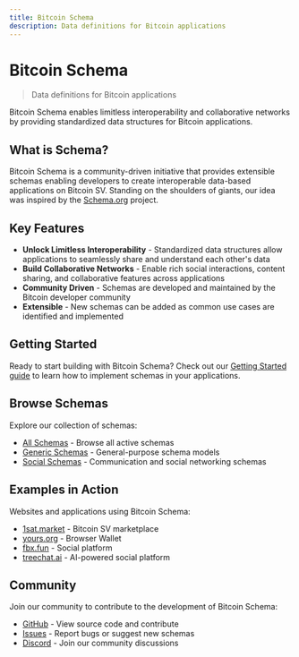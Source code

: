 ```yaml
---
title: Bitcoin Schema
description: Data definitions for Bitcoin applications
---
```


# Bitcoin Schema

> Data definitions for Bitcoin applications

Bitcoin Schema enables limitless interoperability and collaborative networks by providing standardized data structures for Bitcoin applications.

## What is Schema?

Bitcoin Schema is a community-driven initiative that provides extensible schemas enabling developers to create interoperable data-based applications on Bitcoin SV. Standing on the shoulders of giants, our idea was inspired by the [Schema.org](https://schema.org) project.

## Key Features

- **Unlock Limitless Interoperability** - Standardized data structures allow applications to seamlessly share and understand each other's data
- **Build Collaborative Networks** - Enable rich social interactions, content sharing, and collaborative features across applications
- **Community Driven** - Schemas are developed and maintained by the Bitcoin developer community
- **Extensible** - New schemas can be added as common use cases are identified and implemented

## Getting Started

Ready to start building with Bitcoin Schema? Check out our [Getting Started guide](/docs/getting-started) to learn how to implement schemas in your applications.

## Browse Schemas

Explore our collection of schemas:

- [All Schemas](/docs/schemas) - Browse all active schemas
- [Generic Schemas](/docs/generic-schema) - General-purpose schema models
- [Social Schemas](/docs/social-schema) - Communication and social networking schemas

## Examples in Action

Websites and applications using Bitcoin Schema:

- [1sat.market](https://1sat.market) - Bitcoin SV marketplace
- [yours.org](https://yours.org) - Browser Wallet
- [fbx.fun](https://fbx.fun) - Social platform
- [treechat.ai](https://treechat.ai) - AI-powered social platform

## Community

Join our community to contribute to the development of Bitcoin Schema:

- [GitHub](https://github.com/b-open-io/bitcoinschema) - View source code and contribute
- [Issues](https://github.com/b-open-io/bitcoinschema/issues) - Report bugs or suggest new schemas
- [Discord](https://discord.gg/vqj6wpKeEn) - Join our community discussions